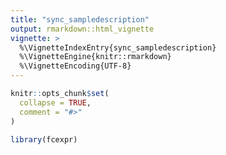 ```yaml
---
title: "sync_sampledescription"
output: rmarkdown::html_vignette
vignette: >
  %\VignetteIndexEntry{sync_sampledescription}
  %\VignetteEngine{knitr::rmarkdown}
  %\VignetteEncoding{UTF-8}
---
```


```r
knitr::opts_chunk$set(
  collapse = TRUE,
  comment = "#>"
)
```

```r
library(fcexpr)
```
